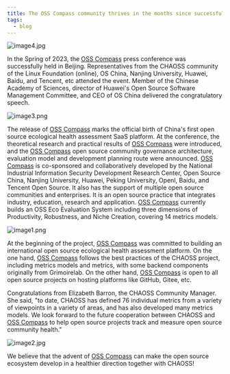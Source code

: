 ```yaml
---
title: The OSS Compass community thrives in the months since successful launch
tags:
  - blog
---
```


![image4.jpg](media/launch.jpg)

In the Spring of 2023, the [OSS Compass](https://oss-compass.org) press conference was successfully held in Beijing. Representatives from the CHAOSS community of the Linux Foundation (online), OS China, Nanjing University, Huawei, Baidu, and Tencent, etc attended the event. Member of the Chinese Academy of Sciences, director of Huawei's Open Source Software Management Committee, and CEO of OS China delivered the congratulatory speech.

<!--truncate-->

![image3.png](media/index.png)

The release of [OSS Compass][oss-compass] marks the official birth of China's first open source ecological health assessment SaaS platform. At the conference, the theoretical research and practical results of [OSS Compass][oss-compass] were introduced, and the [OSS Compass][oss-compass] open source community governance architecture, evaluation model and development planning route were announced. [OSS Compass][oss-compass] is co-sponsored and collaboratively developed by the National Industrial Information Security Development Research Center, Open Source China, Nanjing University, Huawei, Peking University, OpenI, Baidu, and Tencent Open Source. It also has the support of multiple open source communities and enterprises. It is an open source practice that integrates industry, education, research and application. [OSS Compass][oss-compass] currently builds an OSS Eco Evaluation System including three dimensions of Productivity, Robustness, and Niche Creation, covering 14 metrics models.

![image1.png](media/ecosystem.png)

At the beginning of the project, [OSS Compass][oss-compass] was committed to building an international open source ecological health assessment platform. On the one hand, [OSS Compass][oss-compass] follows the best practices of the CHAOSS project, including metrics models and metrics, with some backend components originally from Grimoirelab. On the other hand, [OSS Compass][oss-compass] is open to all open source projects on hosting platforms like GitHub, Gitee, etc.

Congratulations from Elizabeth Barron, the CHAOSS Community Manager. She said, "to date, CHAOSS has defined 76 individual metrics from a variety of viewpoints in a variety of areas, and has also developed many metrics models. We look forward to the future cooperation between CHAOSS and [OSS Compass][oss-compass] to help open source projects track and measure open source community health."

![image2.jpg](media/elizabeth.jpg)

We believe that the advent of [OSS Compass][oss-compass] can make the open source ecosystem develop in a healthier direction together with CHAOSS!

[oss-compass]: https://oss-compass.org
